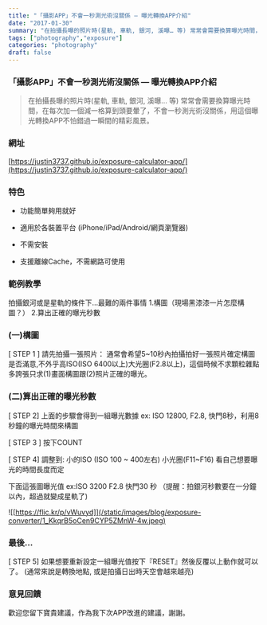 ```yaml
---
title: "「攝影APP」不會一秒測光術沒關係 — 曝光轉換APP介紹"
date: "2017-01-30"
summary: "在拍攝長曝的照片時(星軌, 車軌, 銀河, 溪曝… 等) 常常會需要換算曝光時間，在每次加一個減一格算到頭要暈了，不會一秒測光術沒關係，用這個曝光轉換APP不怕錯過一瞬間的精彩風景。"
tags: ["photography","exposure"]
categories: "photography"
draft: false
---
```


### 「攝影APP」不會一秒測光術沒關係 — 曝光轉換APP介紹

> 在拍攝長曝的照片時(星軌, 車軌, 銀河, 溪曝… 等) 常常會需要換算曝光時間，在每次加一個減一格算到頭要暈了，不會一秒測光術沒關係，用這個曝光轉換APP不怕錯過一瞬間的精彩風景。

### 網址

[https://justin3737.github.io/exposure-calculator-app/](https://justin3737.github.io/exposure-calculator-app/)

### 特色

* 功能簡單夠用就好

* 適用於各裝置平台 (iPhone/iPad/Android/網頁瀏覽器)

* 不需安裝

* 支援離線Cache，不需網路可使用

### 範例教學

拍攝銀河或是星軌的條件下…最難的兩件事情
1.構圖（現場黑漆漆一片怎麼構圖？）
2.算出正確的曝光秒數

### (一)構圖

[ STEP 1 ]
請先拍攝一張照片：
通常會希望5~10秒內拍攝拍好一張照片確定構圖是否滿意,不外乎高ISO(ISO 6400以上)大光圈(F2.8以上)，這個時候不求顆粒雜點多誇張只求(1)畫面構圖跟(2)照片正確的曝光。

### (二)算出正確的曝光秒數

[ STEP 2]
上面的步驟會得到一組曝光數據
ex: ISO 12800, F2.8, 快門8秒，利用8秒鐘的曝光時間來構圖

[ STEP 3 ]
按下COUNT

[ STEP 4]
調整到:
小的ISO (ISO 100 ~ 400左右)
小光圈(F11~F16)
看自己想要曝光的時間長度而定

下面這張圖曝光值 ex:ISO 3200 F2.8 快門30 秒
（提醒：拍銀河秒數要在一分鐘以內，超過就變成星軌了)

![[https://flic.kr/p/vWuvyd]](/static/images/blog/exposure-converter/1_KkqrB5oCen9CYP5ZMnW-4w.jpeg)

### 最後…

[ STEP 5]
如果想要重新設定一組曝光值按下『RESET』然後反覆以上動作就可以了。
(通常來說是轉換地點, 或是拍攝日出時天空會越來越亮)

### 意見回饋

歡迎您留下寶貴建議，作為我下次APP改進的建議，謝謝。

